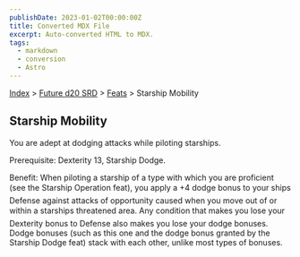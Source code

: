 ```yaml
---
publishDate: 2023-01-02T00:00:00Z
title: Converted MDX File
excerpt: Auto-converted HTML to MDX.
tags:
  - markdown
  - conversion
  - Astro
---
```






[Index](-index) > [Future d20 SRD](future-d20-srd-index) > [Feats](future-d20-srd-feats-index) > Starship Mobility




## Starship Mobility


You are adept at dodging attacks while piloting starships.


Prerequisite: Dexterity 13, Starship Dodge.


Benefit: When piloting a starship of a type with which you are proficient (see the Starship Operation feat), you apply a +4 dodge bonus to your ships Defense against attacks of opportunity caused when you move out of or within a starships threatened area. Any condition that makes you lose your Dexterity bonus to Defense also makes you lose your dodge bonuses. Dodge bonuses (such as this one and the dodge bonus granted by the Starship Dodge feat) stack with each other, unlike most types of bonuses.



